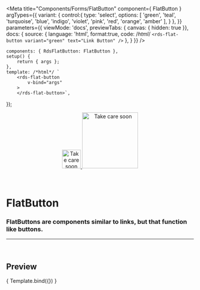 
<Meta
	title="Components/Forms/FlatButton"
	component={ FlatButton }
	argTypes={{
		variant: {
			control:{
				type: 'select',
				options: [
					'green',
					'teal',
					'turquoise',
					'blue',
					'indigo',
					'violet',
					'pink',
					'red',
					'orange',
					'amber'
				],
			}
		},
	}}
	parameters={{
		viewMode: 'docs',
		previewTabs: { canvas: { hidden: true }},
		docs: {
			source: {
				language: 'html',
				format:true,
				code: /*html*/ 
`<rds-flat-button
	variant="green"
	text="Link Button"
/>`
			},
		}
	}}
/>

	components: { RdsFlatButton: FlatButton },
	setup() {
		return { args };
	},
	template: /*html*/ `
		<rds-flat-button
			v-bind="args" 
		>
		</rds-flat-button>`,
});

<div align="center" style={{display: 'flex'}}>
    <a href="https://rahulaher.netlify.app">
        <img src="../../../public/img/logo/glyph-black-colored.svg" alt="Take care soon" width="50" />
        <img src="../../../public/img/logo/word-black-colored.svg" alt="Take care soon" width="150" />
    </a>
</div>

<br />
<br />

# FlatButton

### FlatButtons are components similar to links, but that function like buttons.
---
<br />

## Preview

<Canvas>
	<Story
		name="FlatButton"
		args={{
			variant: 'green',
			text: 'Link Button',
		}}
	>
		{ Template.bind({}) }
	</Story>
</Canvas>

<ArgsTable story="FlatButton" />
